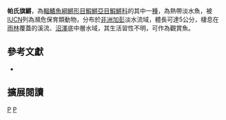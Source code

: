 {{Speciesbox 
| taxon = Aphyosemion passaroi
| status = EN
| status_system = IUCN3.1
| authority =  [[Huber|Huber]], 1994
| synonyms = 
}}
'''帕氏旗鱂'''，為[[輻鰭魚綱|輻鰭魚綱]][[鱂形目|鱂形目]][[鰕鱂亞目|鰕鱂亞目]][[鰕鱂科|鰕鱂科]]的其中一[[種|種]]，為熱帶淡水魚，被[[IUCN|IUCN]]列為瀕危保育類動物，分布於[[非洲|非洲]][[加彭|加彭]]淡水流域，體長可達5公分，棲息在[[雨林|雨林]]覆蓋的溪流、[[沼澤|沼澤]]底中層水域，其生活習性不明，可作為觀賞魚。

== 參考文獻 ==
*{{FishBase_species|genus=Aphyosemion|species=passaroi|year=2014|month=7}}

== 擴展閱讀 ==
{{refbegin}}
{{wikispecies-inline|Aphyosemion passaroi|帕氏旗鱂}}
{{refend}}
{{Taxonbar|from=Q10953766}}

[[Category:觀賞魚|P]]
[[Category:旗鱂屬|P]]


{{魚類小作品}}